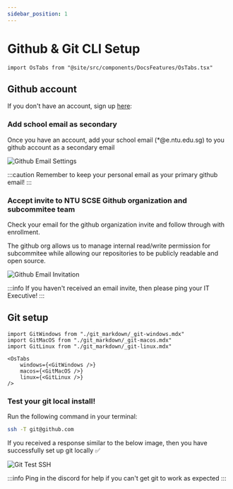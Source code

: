 ```yaml
---
sidebar_position: 1
---
```


# Github & Git CLI Setup

```mdx-code-block
import OsTabs from "@site/src/components/DocsFeatures/OsTabs.tsx"
```

## Github account

If you don't have an account, sign up [here](https://github.com):

### Add school email as secondary

Once you have an account, add your school email (*@e.ntu.edu.sg) to you
github account as a secondary email

![Github Email Settings](./img/github_email_settings.png)

:::caution
Remember to keep your personal email as your primary github email!
:::

### Accept invite to NTU SCSE Github organization and subcommitee team

Check your email for the github organization invite and follow through with enrollment.

The github org allows us to manage internal read/write permission for subcommitee while allowing our
repositories to be publicly readable and open source.

![Github Email Invitation](./img/github_email_invitation.png)


:::info
If you haven't received an email invite, then please ping your IT Executive!
:::

## Git setup

```mdx-code-block
import GitWindows from "./git_markdown/_git-windows.mdx"
import GitMacOS from "./git_markdown/_git-macos.mdx"
import GitLinux from "./git_markdown/_git-linux.mdx"

<OsTabs
    windows={<GitWindows />}
    macos={<GitMacOS />}
    linux={<GitLinux />}
/>
```

### Test your git local install!

Run the following command in your terminal:

```bash
ssh -T git@github.com
```

If you received a response similar to the below image, then you have successfully set up git locally ✅

![Git Test SSH](./img/git_test_ssh.png)

:::info
Ping in the discord for help if you can't get git to work as expected
:::




